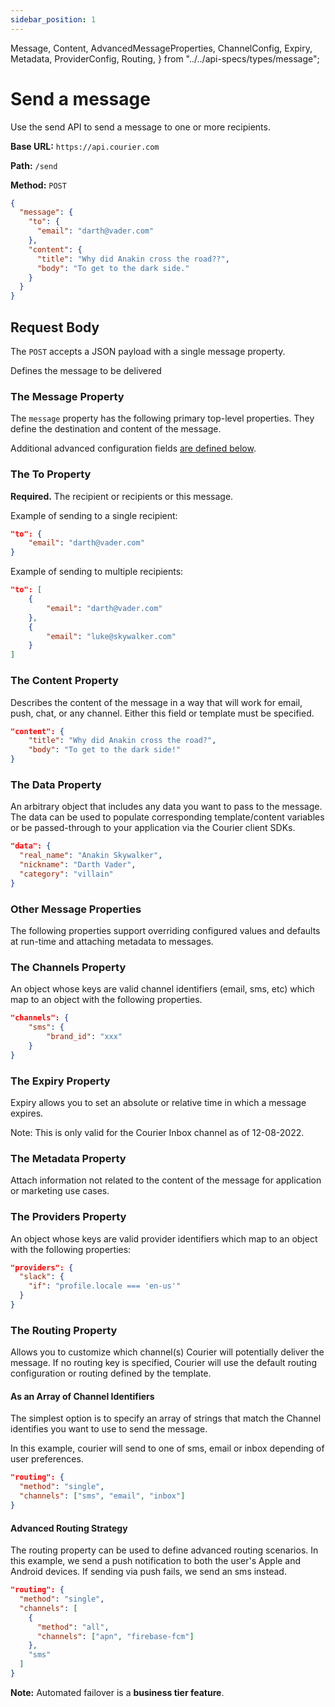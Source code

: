 ```yaml
---
sidebar_position: 1
---
```


  Message,
  Content,
  AdvancedMessageProperties,
  ChannelConfig,
  Expiry,
  Metadata,
  ProviderConfig,
  Routing,
} from "../../api-specs/types/message";

# Send a message

Use the send API to send a message to one or more recipients.

**Base URL:** `https://api.courier.com`

**Path:** `/send`

**Method:** `POST`

```json
{
  "message": {
    "to": {
      "email": "darth@vader.com"
    },
    "content": {
      "title": "Why did Anakin cross the road??",
      "body": "To get to the dark side."
    }
  }
}
```

## Request Body

The `POST` accepts a JSON payload with a single message property.

<Params>
  <Param name="message" type="Message" required>
    Defines the message to be delivered
    <ChildParams name="message object">
      <Message />
    </ChildParams>
  </Param>
</Params>

### The Message Property

The `message` property has the following primary top-level properties. They define the destination and content of the message.

Additional advanced configuration fields [are defined below](#other-message-properties).

<Message />

### The To Property

**Required.** The recipient or recipients or this message.

Example of sending to a single recipient:

```json
"to": {
	"email": "darth@vader.com"
}
```

Example of sending to multiple recipients:

```json
"to": [
	{
		"email": "darth@vader.com"
	},
	{
		"email": "luke@skywalker.com"
	}
]
```

<ToProfile />

### The Content Property

Describes the content of the message in a way that will work for email, push, chat, or any channel. Either this field or template must be specified.

```json
"content": {
	"title": "Why did Anakin cross the road?",
	"body": "To get to the dark side!"
}
```

<Content />

### The Data Property

An arbitrary object that includes any data you want to pass to the message. The data can be used to populate corresponding template/content variables or be passed-through to your application via the Courier client SDKs.

```json
"data": {
  "real_name": "Anakin Skywalker",
  "nickname": "Darth Vader",
  "category": "villain"
}
```

### Other Message Properties

The following properties support overriding configured values and defaults at run-time and attaching metadata to messages.

<AdvancedMessageProperties />

### The Channels Property

An object whose keys are valid channel identifiers (email, sms, etc) which map to an object with the following properties.

```json
"channels": {
	"sms": {
		"brand_id": "xxx"
	}
}
```

<ChannelConfig />

### The Expiry Property

Expiry allows you to set an absolute or relative time in which a message expires.

Note: This is only valid for the Courier Inbox channel as of 12-08-2022.

<Expiry />

### The Metadata Property

Attach information not related to the content of the message for application or marketing use cases.

<Metadata />

### The Providers Property

An object whose keys are valid provider identifiers which map to an object with the following properties:

```json
"providers": {
  "slack": {
    "if": "profile.locale === 'en-us'"
  }
}
```

<ProviderConfig />

### The Routing Property

Allows you to customize which channel(s) Courier will potentially deliver the message. If no
routing key is specified, Courier will use the default routing configuration or routing
defined by the template.

<Routing />

#### As an Array of Channel Identifiers

The simplest option is to specify an array of strings that match the Channel identifies you want to use to send the message.

In this example, courier will send to one of sms, email or inbox depending of user preferences.

```json
"routing": {
  "method": "single",
  "channels": ["sms", "email", "inbox"]
}
```

#### Advanced Routing Strategy

The routing property can be used to define advanced routing scenarios. In this example, we send a
push notification to both the user's Apple and Android devices. If sending via push fails, we
send an sms instead.

```json
"routing": {
  "method": "single",
  "channels": [
    {
      "method": "all",
      "channels": ["apn", "firebase-fcm"]
    },
    "sms"
  ]
}
```

**Note:** Automated failover is a **business tier feature**.
